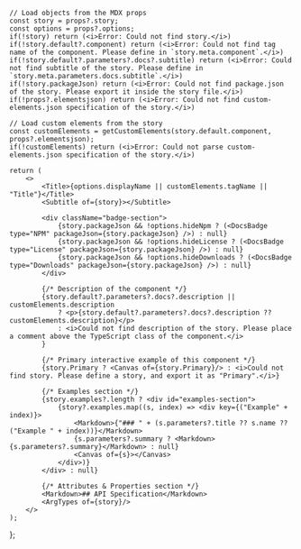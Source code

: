 

    // Load objects from the MDX props
    const story = props?.story;
    const options = props?.options;
    if(!story) return (<i>Error: Could not find story.</i>)
    if(!story.default?.component) return (<i>Error: Could not find tag name of the component. Please define in `story.meta.component`.</i>)
    if(!story.default?.parameters?.docs?.subtitle) return (<i>Error: Could not find subtitle of the story. Please define in `story.meta.parameters.docs.subtitle`.</i>)
    if(!story.packageJson) return (<i>Error: Could not find package.json of the story. Please export it inside the story file.</i>)
    if(!props?.elementsjson) return (<i>Error: Could not find custom-elements.json specification of the story.</i>)

    // Load custom elements from the story
    const customElements = getCustomElements(story.default.component, props?.elementsjson);
    if(!customElements) return (<i>Error: Could not parse custom-elements.json specification of the story.</i>)

    return (
        <>
            <Title>{options.displayName || customElements.tagName || "Title"}</Title>
            <Subtitle of={story}></Subtitle>

            <div className="badge-section">
                {story.packageJson && !options.hideNpm ? (<DocsBadge type="NPM" packageJson={story.packageJson} />) : null}
                {story.packageJson && !options.hideLicense ? (<DocsBadge type="License" packageJson={story.packageJson} />) : null}
                {story.packageJson && !options.hideDownloads ? (<DocsBadge type="Downloads" packageJson={story.packageJson} />) : null}
            </div>

            {/* Description of the component */}
            {story.default?.parameters?.docs?.description || customElements.description
                ? <p>{story.default?.parameters?.docs?.description ?? customElements.description}</p>
                : <i>Could not find description of the story. Please place a comment above the TypeScript class of the component.</i>
            }

            {/* Primary interactive example of this component */}
            {story.Primary ? <Canvas of={story.Primary}/> : <i>Could not find story. Please define a story, and export it as "Primary".</i>}

            {/* Examples section */}
            {story.examples?.length ? <div id="examples-section">
                {story?.examples.map((s, index) => <div key={("Example" + index)}>
                    <Markdown>{"### " + (s.parameters?.title ?? s.name ?? ("Example " + index))}</Markdown>
                    {s.parameters?.summary ? <Markdown>{s.parameters?.summary}</Markdown> : null}
                    <Canvas of={s}></Canvas>
                </div>)}
            </div> : null}

            {/* Attributes & Properties section */}
            <Markdown>## API Specification</Markdown>
            <ArgTypes of={story}/>
        </>
    );
};
